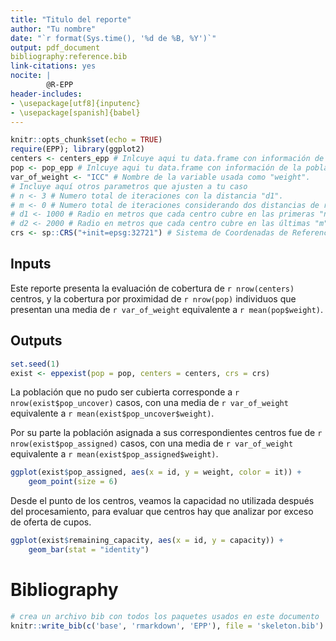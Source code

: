 ```yaml
---
title: "Titulo del reporte"
author: "Tu nombre"
date: "`r format(Sys.time(), '%d de %B, %Y')`"
output: pdf_document
bibliography:reference.bib
link-citations: yes
nocite: |
        @R-EPP
header-includes:
- \usepackage[utf8]{inputenc}
- \usepackage[spanish]{babel}
---
```


```r
knitr::opts_chunk$set(echo = TRUE)
require(EPP); library(ggplot2)
centers <- centers_epp # Inlcuye aqui tu data.frame con información de los centros de atención.
pop <- pop_epp # Inlcuye aqui tu data.frame con información de la población a cubrir.
var_of_weight <- "ICC" # Nombre de la variable usada como "weight".
# Incluye aquí otros parametros que ajusten a tu caso
# n <- 3 # Numero total de iteraciones con la distancia "d1".
# m <- 0 # Numero total de iteraciones considerando dos distancias de radio de acción de los centros.
# d1 <- 1000 # Radio en metros que cada centro cubre en las primeras "n" iteraciones.
# d2 <- 2000 # Radio en metros que cada centro cubre en las últimas "m" - "n" iteracions.
crs <- sp::CRS("+init=epsg:32721") # Sistema de Coordenadas de Referencia (CRS).
```

## Inputs

Este reporte presenta la evaluación de cobertura de `r nrow(centers)` centros, y la cobertura por proximidad de `r nrow(pop)` individuos que presentan una media de `r var_of_weight` equivalente a `r mean(pop$weight)`.

## Outputs

```r
set.seed(1)
exist <- eppexist(pop = pop, centers = centers, crs = crs)
```

La población que no pudo ser cubierta corresponde a `r nrow(exist$pop_uncover)` casos, con una media de `r var_of_weight` equivalente a `r mean(exist$pop_uncover$weight)`.

Por su parte la población asignada a sus correspondientes centros fue de `r nrow(exist$pop_assigned)` casos, con una media de
`r var_of_weight` equivalente a `r mean(exist$pop_assigned$weight)`.

```r
ggplot(exist$pop_assigned, aes(x = id, y = weight, color = it)) + 
    geom_point(size = 6)
```

Desde el punto de los centros, veamos la capacidad no utilizada después del procesamiento, para evaluar que centros hay que analizar por exceso de oferta de cupos.

```r
ggplot(exist$remaining_capacity, aes(x = id, y = capacity)) + 
    geom_bar(stat = "identity")
```

# Bibliography

```r
# crea un archivo bib con todos los paquetes usados en este documento
knitr::write_bib(c('base', 'rmarkdown', 'EPP'), file = 'skeleton.bib')
```